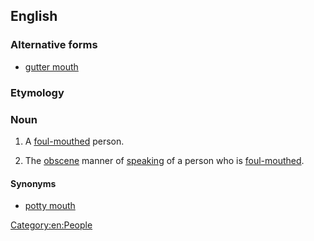 {{also|gutter mouth}}
==English==

===Alternative forms===
* [[gutter mouth]]

===Etymology===
{{compound|en|gutter|mouth}}

===Noun===
{{en-noun}}

# {{lb|en|informal}} A [[foul-mouthed]] person.
# {{lb|en|informal}} The [[obscene]] manner of [[speaking]] of a person who is [[foul-mouthed]].

====Synonyms====
* [[potty mouth]]

[[Category:en:People]]